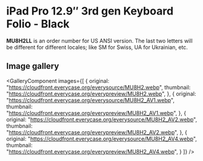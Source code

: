 
# iPad Pro 12.9″ 3rd gen Keyboard Folio - Black

<Callout type='info' emoji='👉🏻'>**MU8H2LL** is an order number for US ANSI version. The last two letters will be different for different locales; like SM for Swiss, UA for Ukrainian, etc.</Callout>

## Image gallery

<GalleryComponent
    images={[
      {
        original: "https://cloudfront.everycase.org/everysource/MU8H2.webp",
        thumbnail: "https://cloudfront.everycase.org/everypreview/MU8H2.webp",
      },
      {
        original: "https://cloudfront.everycase.org/everysource/MU8H2_AV1.webp",
        thumbnail: "https://cloudfront.everycase.org/everypreview/MU8H2_AV1.webp",
      },
      {
        original: "https://cloudfront.everycase.org/everysource/MU8H2_AV2.webp",
        thumbnail: "https://cloudfront.everycase.org/everypreview/MU8H2_AV2.webp",
      },
      {
        original: "https://cloudfront.everycase.org/everysource/MU8H2_AV4.webp",
        thumbnail: "https://cloudfront.everycase.org/everypreview/MU8H2_AV4.webp",
      }
    ]}
  />
